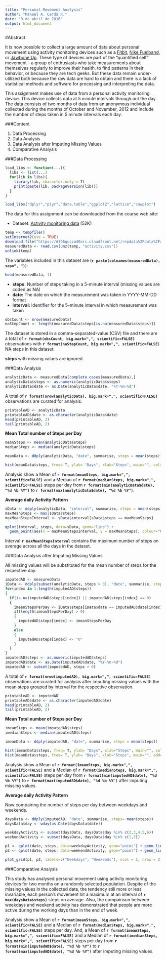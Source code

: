 ```yaml
---
title: "Personal Movement Analysis"
author: "Manuel A. Cerda R."
date: "3 de abril de 2016"
output: html_document
---
```


#Abstract

It is now possible to collect a large amount of data about personal movement using activity monitoring devices such as a [Fitbit](http://www.fitbit.com/), [Nike Fuelband](http://www.nike.com/us/en_us/c/nikeplus-fuel), or [Jawbone Up](https://jawbone.com/up). These type of devices are part of the "quantified self" movement - a group of enthusiasts who take measurements about themselves regularly to improve their health, to find patterns in their behavior, or because they are tech geeks. But these data remain under-utilized both because the raw data are hard to obtain and there is a lack of statistical methods and software for processing and interpreting the data.

This assignment makes use of data from a personal activity monitoring device. This device collects data at 5 minute intervals through out the day. The data consists of two months of data from an anonymous individual collected during the months of October and November, 2012 and include the number of steps taken in 5 minute intervals each day.



###Content

1. Data Processing
2. Data Analysis
3. Data Analysis after Imputing Missing Values
4. Comparative Analysis



###Data Processing

```r
load_libs <- function(...){
  libs <- list(...)
  for(lib in libs){
    library(lib, character.only = T)
    print(paste(lib, packageVersion(lib)))
  }
}

load_libs("dplyr","plyr","data.table","ggplot2","lattice","cowplot")
```


The data for this assignment can be downloaded from the course web site:

+ Dataset: [Activity monitoring data](https://d396qusza40orc.cloudfront.net/repdata%2Fdata%2Factivity.zip) [52K]


```r
temp <- tempfile()
setInternet2(use = TRUE)
download.file("https://d396qusza40orc.cloudfront.net/repdata%2Fdata%2Factivity.zip", temp)
measuredData <- read.csv(unz(temp, "activity.csv"))
unlink(temp)
```


The variables included in this dataset are (**`r paste(colnames(measuredData), sep=", ")`**):

```r
head(measuredData, 1)
```

+ **steps:** Number of steps taking in a 5-minute interval (missing values are coded as NA)
+ **date:** The date on which the measurement was taken in YYYY-MM-DD format
+ **interval:** Identifier for the 5-minute interval in which measurement was taken


```r
obsCount <- nrow(measuredData)
naStepCount <- length(measuredData$steps[is.na(measuredData$steps)])
```

The dataset is stored in a comma-separated-value (CSV) file and there are a total of **`r format(obsCount, big.mark=",", scientific=FALSE)`** observations with **`r format(naStepCount, big.mark=",", scientific=FALSE)`** NA steps in this dataset.


**steps** with missing values are ignored.



###Data Analysis

```r
analyticData <- measuredData[complete.cases(measuredData),]
analyticData$steps <- as.numeric(analyticData$steps)
analyticData$date <- as.Date(analyticData$date, "%Y-%m-%d")
```

A total of **`r format(nrow(analyticData), big.mark=",", scientific=FALSE)`** observations are curated for analysis.

```r
printableAD <- analyticData
printableAD$date <- as.character(analyticData$date)
head(printableAD, 2)
tail(printableAD, 2)
```


**Mean Total number of Steps per Day**

```r
meanSteps <- mean(analyticData$steps)
medianSteps <- median(analyticData$steps)

meanData <- ddply(analyticData, "date", summarise, steps = mean(steps))

hist(meanData$steps, freq= T, ylab= "Days", xlab="Steps", main="", col=rgb(0, 1, 0, 0.25))
```

Analysis show a Mean of **`r format(meanSteps, big.mark=",", scientific=FALSE)`** and a Median of **`r format(medianSteps, big.mark=",", scientific=FALSE)`** steps per day from **`r format(min(analyticData$date), "%d %b %Y")`** to **`r format(max(analyticData$date), "%d %b %Y")`**.


**Average daily Activity Pattern**

```r
sData <- ddply(analyticData, "interval", summarise, steps = mean(steps))
maxMeanSteps <- max(sData$steps)
maxMeanStepsInterval <- sData$interval[sData$steps == maxMeanSteps]

qplot(interval, steps, data=sData, geom="line") + 
  geom_point(aes(x = maxMeanStepsInterval, y = maxMeanSteps), colour="Green")
```

Interval **`r maxMeanStepsInterval`** contains the maximum number of steps on average across all the days in the dataset.



###Data Analysis after Imputing Missing Values 

All missing values will be substituted for the mean number of steps for the respective day.

```r
imputedAD <- measuredData
iData <- ddply(subset(analyticData, steps > 0), "date", summarise, steps = mean(steps))
for(index in 1:length(imputedAD$steps))
{
  if(is.na(imputedAD$steps[index]) || imputedAD$steps[index] == 0)
  {
    imeanStepsPerDay <- iData$steps[iData$date == imputedAD$date[index]]
    if(length(imeanStepsPerDay) > 0)
    {
      imputedAD$steps[index] <- imeanStepsPerDay
    }
    else
    {  
      imputedAD$steps[index] <- "0"
    }
  }
}
imputedAD$steps <- as.numeric(imputedAD$steps)
imputedAD$date <- as.Date(imputedAD$date, "%Y-%m-%d")
imputedAD <- subset(imputedAD, steps > 0)
```

A total of **`r format(nrow(imputedAD), big.mark=",", scientific=FALSE)`** observations are curated for analysis after imputing missing values with the mean steps grouped by interval for the respective observation.

```r
printableAD <- imputedAD
printableAD$date <- as.character(imputedAD$date)
head(printableAD, 2)
tail(printableAD, 2)
```


**Mean Total number of Steps per Day**

```r
imeanSteps <- mean(imputedAD$steps)
imedianSteps <- median(imputedAD$steps)

imeanData <- ddply(imputedAD, "date", summarise, steps = mean(steps))

hist(imeanData$steps, freq= T, ylab= "Days", xlab="Steps", main="", col=rgb(0, 1, 0, 0.25))
hist(meanData$steps, freq= T, ylab= "Days", xlab="Steps", main="", add=T, col=rgb(0, 1, 0, 0.25))
```

Analysis show a Mean of **`r format(imeanSteps, big.mark=",", scientific=FALSE)`** and a Median of **`r format(imedianSteps, big.mark=",", scientific=FALSE)`** steps per day from **`r format(min(imputedAD$date), "%d %b %Y")`** to **`r format(max(imputedAD$date), "%d %b %Y")`** after imputing missing values.


**Average daily Activity Pattern**

Now compairing the number of steps per day between weekdays and weekends.

```r
daysData <- ddply(imputedAD, "date", summarise, steps= mean(steps))
daysData$day <- wday(as.Date(daysData$date))

weekdayActivity <- subset(daysData, daysData$day %in% c(2,3,4,5,6))
weekendActivity <- subset(daysData, daysData$day %in% c(1,7))

p1 <- qplot(date, steps, data=weekdayActivity, geom="point") + geom_line(colour="orange")
p2 <- qplot(date, steps, data=weekendActivity, geom="point") + geom_line(colour="pink")

plot_grid(p1, p2, labels=c("Weekdays", "Weekends"), ncol = 1, nrow = 2)
```



###Comparative Analysis

This study has analysed personal movement using activity monitoring devices for two months on a randomly selected population. Despite of the missing values in the collected data, the tendency still more or less invariable, each person's movement hit a maximum at an interval of **`r max(daysData$steps)`** steps on average. Also, the compairison between weekdays and weekend activity has demonstrated that people are more active during the working days than in the end of week.

Analysis show a Mean of **`r format(meanSteps, big.mark=",", scientific=FALSE)`** and a Median of **`r format(medianSteps, big.mark=",", scientific=FALSE)`** steps per day. And, a Mean of **`r format(imeanSteps, big.mark=",", scientific=FALSE)`** and a Median of **`r format(imedianSteps, big.mark=",", scientific=FALSE)`** steps per day from **`r format(min(imputedAD$date), "%d %b %Y")`** to **`r format(max(imputedAD$date), "%d %b %Y")`** after imputing missing values.
